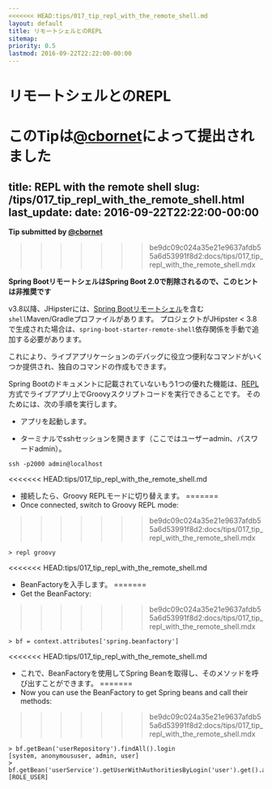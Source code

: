 ```yaml
---
<<<<<<< HEAD:tips/017_tip_repl_with_the_remote_shell.md
layout: default
title: リモートシェルとのREPL
sitemap:
priority: 0.5
lastmod: 2016-09-22T22:22:00-00:00
---
```


# リモートシェルとのREPL

__このTipは[@cbornet](https://github.com/cbornet)によって提出されました__
=======
title: REPL with the remote shell
slug: /tips/017_tip_repl_with_the_remote_shell.html
last_update:
  date: 2016-09-22T22:22:00-00:00
---

__Tip submitted by [@cbornet](https://github.com/cbornet)__
>>>>>>> be9dc09c024a35e21e9637afdb55a6d53991f8d2:docs/tips/017_tip_repl_with_the_remote_shell.mdx

**Spring BootリモートシェルはSpring Boot 2.0で削除されるので、このヒントは非推奨です**

v3.8以降、JHipsterには、[Spring Bootリモートシェル](http://docs.spring.io/spring-boot/docs/current/reference/html/production-ready-remote-shell.html)を含む`shell`Maven/Gradleプロファイルがあります。
プロジェクトがJHipster < 3.8で生成された場合は、`spring-boot-starter-remote-shell`依存関係を手動で追加する必要があります。

これにより、ライブアプリケーションのデバッグに役立つ便利なコマンドがいくつか提供され、独自のコマンドの作成もできます。

Spring Bootのドキュメントに記載されていないもう1つの優れた機能は、[REPL](https://en.wikipedia.org/wiki/Read%E2%80%93eval%E2%80%93print_loop)方式でライブアプリ上でGroovyスクリプトコードを実行できることです。
そのためには、次の手順を実行します。

  * アプリを起動します。

  * ターミナルでsshセッションを開きます（ここではユーザーadmin、パスワードadmin）。

```shell
ssh -p2000 admin@localhost
```

<<<<<<< HEAD:tips/017_tip_repl_with_the_remote_shell.md
  * 接続したら、Groovy REPLモードに切り替えます。
=======
* Once connected, switch to Groovy REPL mode:
>>>>>>> be9dc09c024a35e21e9637afdb55a6d53991f8d2:docs/tips/017_tip_repl_with_the_remote_shell.mdx

```shell
> repl groovy
```

<<<<<<< HEAD:tips/017_tip_repl_with_the_remote_shell.md
  * BeanFactoryを入手します。
=======
* Get the BeanFactory:
>>>>>>> be9dc09c024a35e21e9637afdb55a6d53991f8d2:docs/tips/017_tip_repl_with_the_remote_shell.mdx

```shell
> bf = context.attributes['spring.beanfactory']
```

<<<<<<< HEAD:tips/017_tip_repl_with_the_remote_shell.md
  * これで、BeanFactoryを使用してSpring Beanを取得し、そのメソッドを呼び出すことができます。
=======
* Now you can use the BeanFactory to get Spring beans and call their methods:
>>>>>>> be9dc09c024a35e21e9637afdb55a6d53991f8d2:docs/tips/017_tip_repl_with_the_remote_shell.mdx

```shell
> bf.getBean('userRepository').findAll().login
[system, anonymoususer, admin, user]
> bf.getBean('userService').getUserWithAuthoritiesByLogin('user').get().authorities.name
[ROLE_USER]
```
